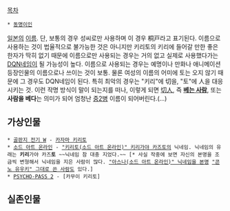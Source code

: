 [[목차]]

 * [[동명이인]]

[[일본]]의 [[이름]]. 단, 보통의 경우 성씨로만 사용하며 이 경우 桐戸라고 표기된다. 이름으로 사용하는 것이 법율적으로 불가능한 것은 아니지만 키리토의 키리에 들어갈 만한 좋은 한자가 딱히 없기 때문에 이름으로만 사용되는 경우는 거의 없고 실제로 사용했다가는 [[DQN네임]]이 될 가능성이 높다. 이름으로 사용되는 경우는 예명이나 만화나 애니메이션 등장인물의 이름으로나 쓰이는 것이 보통. 물론 여성의 이름의 어미에 토는 오지 않기 때문에 그 경우도 DQN네임이 된다.
특히 최악의 경우는 "키리"에 切을, "토"에 人을 대응시키는 것. 이런 작명 방식이 말이 되는지를 떠나, 이렇게 되면 [[가류 키리히토|切人]], 즉 '''[[칼잡이|베는 사람]]''', 또는 '''사람을 베다'''는 의미가 되어 엄청난 [[중2병]] 이름이 되어버린다.(...)

== 가상인물 ==
 * [[골판지 전기 W]] - [[카자마 키리토]]
 * [[소드 아트 온라인]] - [["키리토(소드 아트 온라인)" 키리가야 카즈토]]의 닉네임. 닉네임의 유래는 '''키리'''가야 카즈'''토''' ~~닉네임 참 대충 지었다.~~ [* 사실 작중에 보면 자신의 본명을 조금씩 변형해서 닉네임을 지은 사람이 많다. [["아스나(소드 아트 온라인)" 닉네임을 본명]] [["콘노 유우키" 그대로 쓴 사람]]도 있다.]
 * [[PSYCHO-PASS 2]] - [카무이 키리토]
== 실존인물 ==

